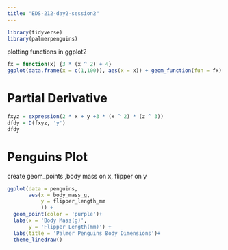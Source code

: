 ```yaml
---
title: "EDS-212-day2-session2"
---
```


```r
library(tidyverse)
library(palmerpenguins)
```

plotting functions in ggplot2

```r
fx = function(x) {3 * (x ^ 2) + 4}
ggplot(data.frame(x = c(1,100)), aes(x = x)) + geom_function(fun = fx)
```

# Partial Derivative

```r
fxyz = expression(2 * x + y +3 * (x ^ 2) * (z ^ 3))
dfdy = D(fxyz, 'y')
dfdy
```

# Penguins Plot

create geom_points ,body mass on x, flipper on y

```r
ggplot(data = penguins, 
       aes(x = body_mass_g, 
           y = flipper_length_mm
           )) +
  geom_point(color = 'purple')+
  labs(x = 'Body Mass(g)', 
       y = 'Flipper Length(mm)') +
  labs(title = 'Palmer Penguins Body Dimensions')+
  theme_linedraw()
```

